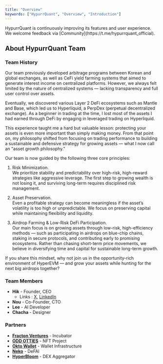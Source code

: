 ```yaml
---
title: "Overview"
keywords: ["HypurrQuant", "Overview", "Introduction"]
---
```


<Note>
  HypurrQuant is continuously improving its features and user experience. We
  welcome feedback via [Community](https://t.me/hypurrquant_official).
</Note>

## About HypurrQuant Team

### Team History

Our team previously developed arbitrage programs between Korean and global exchanges, as well as CeFi yield farming systems that aimed to generate interest income on centralized platforms. However, we always felt limited by the nature of centralized systems — lacking transparency and full user control over assets.

Eventually, we discovered various Layer 2 DeFi ecosystems such as Mantle and Base, which led us to Hyperliquid, a PerpDex (perpetual decentralized exchange). As a beginner in trading at the time, I lost most of the assets I had earned through DeFi by engaging in leveraged trading on Hyperliquid.

This experience taught me a hard but valuable lesson: protecting your assets is even more important than simply making money. From that point on, my philosophy shifted from focusing on trading performance to building a sustainable and defensive strategy for growing assets — what I now call an "asset growth philosophy."

Our team is now guided by the following three core principles:

1. Risk Minimization.  
We prioritize stability and predictability over high-risk, high-reward strategies like aggressive leverage. The first step to growing wealth is not losing it, and surviving long-term requires disciplined risk management.

2. Asset Preservation.  
Even a profitable strategy can become meaningless if the asset’s volatility is too high or unpredictable. We focus on preserving capital while maintaining flexibility and liquidity.

3. Airdrop Farming & Low-Risk DeFi Participation.  
Our main focus is on growing assets through low-risk, high-efficiency methods — such as participating in airdrops on blue-chip chains, staking in secure protocols, and contributing early to promising ecosystems.
Rather than chasing short-term price movements, we believe in diversifying time and capital for sustainable long-term growth.

If you share this mindset, why not join us in the opportunity-rich environment of HyperEVM — and grow your assets while hunting for the next big airdrops together?





### Team Members
- **Hik** - Founder, CEO
  - Links : [X](https://x.com/goo9801), [LinkedIn](https://www.linkedin.com/in/hiksang)
- **Nou** - Co-Founder, CTO
- **Lee** - AI Developer
- **Chacha** - Designer

### Partners
- **[Fracton Ventures](https://x.com/wecandaoit)** - Incubator
- **[ODD OTTIES](https://x.com/ottionhl)** - NFT Project
- **[Okto Wallet](https://x.com/Okto_wallet)** - Wallet Infrastructure
- **[Neko](https://x.com/neko_hl)** - DeFAI
- **[HyperBloom](https://x.com/hyperbloomxyz)** - DEX Aggregator